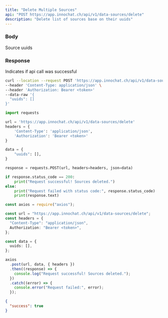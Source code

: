 ```yaml
---
title: "Delete Multiple Sources"
api: "POST https://app.innochat.ch/api/v1/data-sources/delete"
description: "Delete list of sources base on their uuids"
---
```


### Body

<ParamField body="uuids" type="string[]" required>
  Source uuids
</ParamField>

### Response

<ResponseField name="success" type="boolean">
  Indicates if api call was successful
</ResponseField>

<RequestExample>

```bash Curl
curl --location --request POST 'https://app.innochat.ch/api/v1/data-sources/delete' \
--header 'Content-Type: application/json' \
--header 'Authorization: Bearer <token>'
--data-raw '{
  "uuids": []
}'
```

```py Python
import requests

url = 'https://app.innochat.ch/api/v1/data-sources/delete'
headers = {
    'Content-Type': 'application/json',
    'Authorization': 'Bearer <token>'
}

data = {
    "uuids": [],
}

response = requests.POST(url, headers=headers, json=data)

if response.status_code == 200:
    print("Request successful! Sources deleted.")
else:
    print("Request failed with status code:", response.status_code)
    print(response.text)
```

```ts JavaScript
const axios = require("axios");

const url = "https://app.innochat.ch/api/v1/data-sources/delete";
const headers = {
  "Content-Type": "application/json",
  Authorization: "Bearer <token>",
};

const data = {
  uuids: [],
};

axios
  .post(url, data, { headers })
  .then((response) => {
    console.log("Request successful! Sources deleted.");
  })
  .catch((error) => {
    console.error("Request failed:", error);
  });
```

</RequestExample>

<ResponseExample>

```json Response
{
  "success": true
}
```

</ResponseExample>
